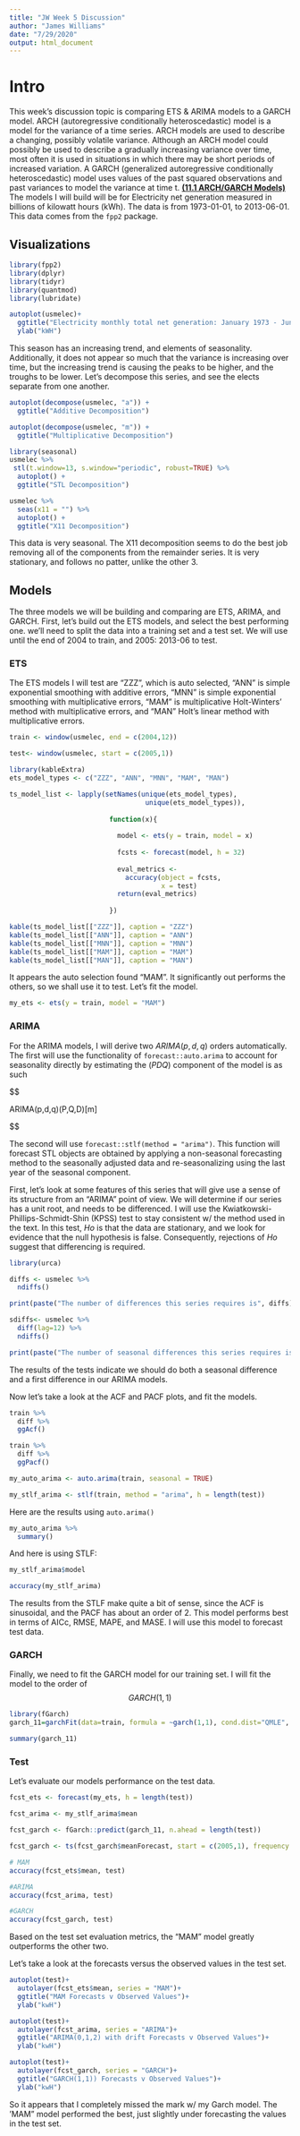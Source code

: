 ```yaml
---
title: "JW Week 5 Discussion"
author: "James Williams"
date: "7/29/2020"
output: html_document
---
```


# Intro

This week's discussion topic is comparing ETS & ARIMA models to a GARCH model. ARCH (autoregressive conditionally heteroscedastic) model is a model for the variance of a time series. ARCH models are used to describe a changing, possibly volatile variance. Although an ARCH model could possibly be used to describe a gradually increasing variance over time, most often it is used in situations in which there may be short periods of increased variation. A GARCH (generalized autoregressive conditionally heteroscedastic) model uses values of the past squared observations and past variances to model the variance at time t. **[(11.1 ARCH/GARCH Models)](11.1 ARCH/GARCH Models)**  The models I will build will be for Electricity net generation measured in billions of kilowatt hours (kWh). The data is from 1973-01-01, to 2013-06-01. This data comes from the `fpp2` package. 

## Visualizations


```r

library(fpp2)
library(dplyr)
library(tidyr)
library(quantmod)
library(lubridate)

autoplot(usmelec)+
  ggtitle("Electricity monthly total net generation: January 1973 - June 2013") +
  ylab("kWH")

```

This season has an increasing trend, and elements of seasonality. Additionally, it does not appear so much that the variance is increasing over time, but the increasing trend is causing the peaks to be higher, and the troughs to be lower. Let's decompose this series, and see the elects separate from one another. 

```r
autoplot(decompose(usmelec, "a")) + 
  ggtitle("Additive Decomposition")

autoplot(decompose(usmelec, "m")) + 
  ggtitle("Multiplicative Decomposition")

library(seasonal)
usmelec %>% 
 stl(t.window=13, s.window="periodic", robust=TRUE) %>%
  autoplot() +
  ggtitle("STL Decomposition")

usmelec %>% 
  seas(x11 = "") %>%
  autoplot() +
  ggtitle("X11 Decomposition")
```

This data is very seasonal. The X11 decomposition seems to do the best job removing all of the components from the remainder series. It is very stationary, and follows no patter, unlike the other 3. 

## Models 

The three models we will be building and comparing are ETS, ARIMA, and GARCH. First, let's build out the ETS models, and select the best performing one. we'll need to split the data into a training set and a test set. We will use until the end of 2004 to train, and  2005: 2013-06 to test. 

### ETS

The ETS models I will test are "ZZZ", which is auto selected, "ANN" is simple exponential smoothing with additive errors,  "MNN" is simple exponential smoothing with multiplicative errors, "MAM" is multiplicative Holt-Winters' method with multiplicative errors, and "MAN" Holt’s linear method with multiplicative errors. 

```r
train <- window(usmelec, end = c(2004,12))

test<- window(usmelec, start = c(2005,1))

library(kableExtra)
ets_model_types <- c("ZZZ", "ANN", "MNN", "MAM", "MAN")

ts_model_list <- lapply(setNames(unique(ets_model_types), 
                                  unique(ets_model_types)),
                         
                         function(x){
                           
                           model <- ets(y = train, model = x)
                           
                           fcsts <- forecast(model, h = 32)
                           
                           eval_metrics <-
                             accuracy(object = fcsts,
                                      x = test)
                           return(eval_metrics)
                           
                         })

kable(ts_model_list[["ZZZ"]], caption = "ZZZ")
kable(ts_model_list[["ANN"]], caption = "ANN")
kable(ts_model_list[["MNN"]], caption = "MNN")
kable(ts_model_list[["MAM"]], caption = "MAM")
kable(ts_model_list[["MAN"]], caption = "MAN")

```

It appears the auto selection found "MAM". It significantly out performs the others, so we shall use it to test. Let's fit the model. 

```r
my_ets <- ets(y = train, model = "MAM")
```




### ARIMA

For the ARIMA models, I will derive two $ARIMA(p,d,q)$ orders automatically. The first will use the functionality of `forecast::auto.arima` to account for seasonality directly by estimating the $(PDQ)$ component of the model is as such

$$

ARIMA(p,d,q)(P,Q,D)[m]

$$

The second will use `forecast::stlf(method = "arima")`. This function will forecast STL objects are obtained by applying a non-seasonal forecasting method to the seasonally adjusted data and re-seasonalizing using the last year of the seasonal component.

First, let's look at some features of this series that will give use a sense of its structure from an "ARIMA" point of view. We will determine if our series has a unit root, and needs to be differenced. I will use  the Kwiatkowski-Phillips-Schmidt-Shin (KPSS) test to stay consistent w/ the method used in the text. In this test, $Ho$ is that the data are stationary, and we look for evidence that the null hypothesis is false. Consequently, rejections of $Ho$ suggest that differencing is required.

```r
library(urca)

diffs <- usmelec %>% 
  ndiffs()

print(paste("The number of differences this series requires is", diffs))

sdiffs<- usmelec %>% 
  diff(lag=12) %>% 
  ndiffs()

print(paste("The number of seasonal differences this series requires is", diffs))
```

The results of the tests indicate we should do both a seasonal difference and a first difference in our ARIMA models. 

Now let's take a look at the ACF and PACF plots, and fit the models.  

```r
train %>% 
  diff %>% 
  ggAcf()

train %>%
  diff %>% 
  ggPacf()

my_auto_arima <- auto.arima(train, seasonal = TRUE)

my_stlf_arima <- stlf(train, method = "arima", h = length(test))


```

Here are the results using `auto.arima()`

```r
my_auto_arima %>% 
  summary()

```

And here is using STLF: 

```r
my_stlf_arima$model

accuracy(my_stlf_arima)
```

The results from the STLF make quite a bit of sense, since the ACF is sinusoidal, and the PACF has about an order of 2. This model performs best in terms of AICc, RMSE, MAPE, and MASE. I will use this model to forecast test data. 



### GARCH

Finally, we need to fit the GARCH model for our training set. I will fit the model to the order of $$GARCH(1,1)$$

```r
library(fGarch)
garch_11=garchFit(data=train, formula = ~garch(1,1), cond.dist="QMLE", trace=FALSE)

summary(garch_11)
```

### Test

Let's evaluate our models performance on the test data. 

```r
fcst_ets <- forecast(my_ets, h = length(test))

fcst_arima <- my_stlf_arima$mean

fcst_garch <- fGarch::predict(garch_11, n.ahead = length(test))

fcst_garch <- ts(fcst_garch$meanForecast, start = c(2005,1), frequency = 12)

# MAM
accuracy(fcst_ets$mean, test)

#ARIMA
accuracy(fcst_arima, test)

#GARCH 
accuracy(fcst_garch, test)
```

Based on the test set evaluation metrics, the "MAM" model greatly outperforms the other two.

Let's take a look at the forecasts versus the observed values in the test set. 

```r
autoplot(test)+ 
  autolayer(fcst_ets$mean, series = "MAM")+
  ggtitle("MAM Forecasts v Observed Values")+
  ylab("kwH")

autoplot(test)+ 
  autolayer(fcst_arima, series = "ARIMA")+
  ggtitle("ARIMA(0,1,2) with drift Forecasts v Observed Values")+
  ylab("kwH")

autoplot(test)+ 
  autolayer(fcst_garch, series = "GARCH")+
  ggtitle("GARCH(1,1)) Forecasts v Observed Values")+
  ylab("kwH")
```

So it appears that I completely missed the mark w/ my Garch model. The 'MAM" model performed the best, just slightly under forecasting the values in the test set. 
